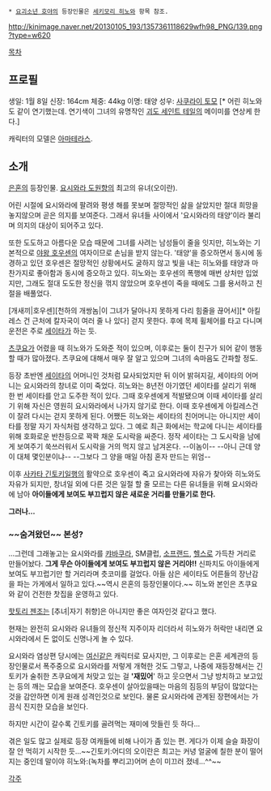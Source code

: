  * [[요괴소년 호야]]의 등장인물은 [[세키모리 히노와]] 항목 참조.

http://kinimage.naver.net/20130105_193/1357361118629wfh98_PNG/139.png?type=w620

[[목차]]
== 프로필 ==
생일: 1월 8일
신장: 164cm
체중: 44kg
이명: 태양
성우: [[사쿠라이 토모]] [* 어린 히노와도 같이 연기했는데. 연기색이 그녀의 유명작인 [[괴도 세인트 테일]]의 메이미를 연상케 한다.]

캐릭터의 모델은 [[아마테라스]].

== 소개 ==
[[은혼]]의 등장인물. [[요시와라 도원향]]의 최고의 유녀(오이란).

어린 시절에 요시와라에 팔려와 평생 해를 못보며 절망적인 삶을 살았지만 절대 희망을 놓지않으며 곧은 의지를 보여준다. 그래서 유녀들 사이에서 '요시와라의 태양'이라 불리며 의지의 대상이 되어주고 있다.

또한 도도하고 아름다운 모습 때문에 그녀를 사려는 남성들이 줄을 잇지만, 히노와는 기본적으로 [[야왕 호우센]]의 여자이므로 손님을 받지 않는다. '태양'을 증오하면서 동시에 동경하고 있던 호우센은 절망적인 상황에서도 굴하지 않고 빛을 내는 히노와를 태양과 마찬가지로 좋아함과 동시에 증오하고 있다. 히노와는 호우센의 폭행에 매번 상처만 입었지만, 그래도 절대 도도한 정신을 꺾지 않았으며 호우센이 죽을 때에도 그를 용서하고 친절을 배풀었다.

[개새끼|호우센][천하의 개쌍놈|이 그녀가 달아나지 못하게 다리 힘줄을 끊어서][* 아킬레스 건 근처에 칼자국이 여러 줄 나 있다] 걷지 못한다. 후에 목제 휠체어를 타고 다니며 운전은 주로 [[세이타]]가 하는 듯.

[[츠쿠요]]가 어렸을 때 히노와가 도와준 적이 있으며, 이후로는 둘이 친구가 되어 같이 행동할 때가 많아졌다. 츠쿠요에 대해서 매우 잘 알고 있으며 그녀의 속마음도 간파할 정도.

등장 초반엔 [[세이타]]의 어머니인 것처럼 묘사되었지만 뒤 이어 밝혀지길, 세이타의 어머니는 요시와라의 창녀로 이미 죽었다. 히노와는 8년전 아기였던 세이타를 살리기 위해 한 번 세이타를 안고 도주한 적이 있다. 그때 호우센에게 적발됐으며 이때 세이타를 살리기 위해 자신은 영원히 요시와라에서 나가지 않기로 한다. 이때 호우센에게 아킬레스건이 잘려 다시는 걷지 못하게 된다. 어쨌든 히노와는 세이타의 친어머니는 아니지만 세이타를 정말 자기 자식처럼 생각하고 있다. 그 예로 최근 화에서는 학교에 다니는 세이타를 위해 호화로운 반찬등으로 꽉꽉 채운 도시락을 싸준다. 정작 세이타는 그 도시락을 남에게 보여주기 쑥쓰러워서 도시락을 거의 먹지 않고 남겨온다. --이놈이--  --아니 근데 양이 대체 몇인분이냐--  --그보다 그 양을 매일 아침 혼자 만드는 위엄--  

이후 [[사카타 긴토키]]일행의 활약으로 호우센이 죽고 요시와라에 자유가 찾아와 히노와도 자유가 되지만, 창녀일 외에 다른 것은 일절 할 줄 모르는 다른 유녀들을 위해 요시와라에 남아 '''아이들에게 보여도 부끄럽지 않은 새로운 거리를 만들기로 한다.'''

'''그러나...'''

=== ~~숨겨왔던~~ 본성? ===
...그런데 그래놓고는 요시와라를 [[캬바쿠라]], SM클럽, [[소프랜드]], [[헬스]]로 가득찬 거리로 만들어놨다. '''그게 무슨 아이들에게 보여도 부끄럽지 않은 거리야!!''' 신파치도 아이들에게 보여도 부끄럽기만 할 거리라며 츳코미를 걸었다. 아들 삼은 세이타도 어른들의 장난감을 파는 가게에서 일하고 있다.~~역시 은혼의 등장인물이다.~~ 히노와 본인은 츠쿠요와 같이 건전한 찻집을 운영하고 있다. 

[[핫토리 젠조]]는 [추녀|자기 취향]은 아니지만 좋은 여자인것 같다고 했다.

현재는 완전히 요시와라 유녀들의 정신적 지주이자 리더라서 히노와가 허락만 내리면 요시와라에서 돈 없이도 신명나게 놀 수 있다.

요시와라 염상편 당시에는 [[여신]]같은 캐릭터로 묘사지만, 그 이후로는 은혼 세계관의 등장인물로서 폭주중으로 요시와라를 저렇게 개혁한 것도 그렇고, 나중에 재등장해서는 긴토키가 술취한 츠쿠요에게 처맞고 있는 걸 ''''재밌어'''' 하고 웃으면서 그냥 방치하고 보고있는 등의 깨는 모습을 보여준다. 호우센이 살아있을때는 마음의 짐등의 부담이 많았다는것을 감안하면 이게 원래 성격인것으로 보인다. 물론 요시와라에 관계된 장편에서는 가끔식 진지한 모습을 보인다.

하지만 시간이 갈수록 긴토키를 골려먹는 재미에 맛들린 듯 하다...

겪은 일도 많고 실제로 등장 여캐들에 비해 나이가 좀 있는 편. 게다가 이제 슬슬 화장이 잘 안 먹히기 시작한 듯...~~긴토키:어디의 오이란은 최고는 커녕 얼굴에 칠한 분이 떨어지는 중인데 말이야 히노와:(녹차를 뿌리고)어머 손이 미끄러 졌네...^^~~

[[각주]]
